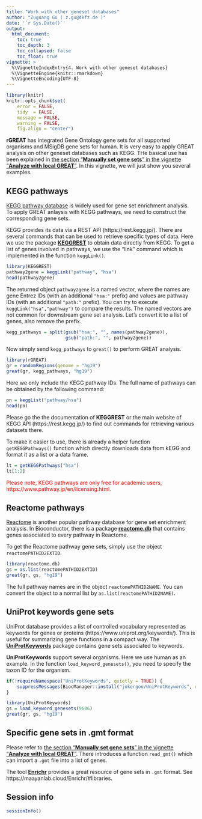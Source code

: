 ```yaml
---
title: "Work with other geneset databases"
author: "Zuguang Gu ( z.gu@dkfz.de )"
date: '`r Sys.Date()`'
output:
  html_document:
    toc: true
    toc_depth: 3
    toc_collapsed: false
    toc_float: true
vignette: >
  %\VignetteIndexEntry{4. Work with other geneset databases}
  %\VignetteEngine{knitr::rmarkdown}
  %\VignetteEncoding{UTF-8}
---
```


```r
library(knitr)
knitr::opts_chunk$set(
    error = FALSE,
    tidy  = FALSE,
    message = FALSE,
    warning = FALSE,
    fig.align = "center")
```


**rGREAT** has integrated Gene Ontology gene sets for all supported organisms and MSigDB gene sets for human. 
It is very easy to apply GREAT analysis on other geneset databases such as KEGG. THe basical use has been
explained in [the section "**Manually set gene sets**" in the vignette "**Analyze with local GREAT**"](local-GREAT.html#manually-set-gene-sets).
In this vignette, we will just show you several examples.


## KEGG pathways

[KEGG pathway database](https://www.genome.jp/kegg/pathway.html) is widely used for gene set enrichment analysis. To apply
GREAT anlaysis with KEGG pathways, we need to construct the corresponding gene sets.

KEGG provides its data via a REST API (https://rest.kegg.jp/). There are several commands that can be used to retrieve specific types of data.
Here we use the package [**KEGGREST**](https://bioconductor.org/packages/KEGGREST/) to obtain data directly from KEGG.
To get a list of genes involved in pathways, we use the "link" command which is implemented in the function `keggLink()`. 

```r
library(KEGGREST)
pathway2gene = keggLink("pathway", "hsa")
head(pathway2gene)
```

The returned object `pathway2gene` is a named vector, where the names are gene
Entrez IDs (with an additional `"hsa:"` prefix) and values are pathway IDs
(with an additional `"path:"` prefix). You can try to execute `keggLink("hsa","pathway")` 
to compare the results. The named vectors are not common for
downstream gene set analysis. Let's convert it to a list of genes, also remove the prefix.


```r
kegg_pathways = split(gsub("hsa:", "", names(pathway2gene)),
	                  gsub("path:", "", pathway2gene))
```

Now simply send `kegg_pathways` to `great()` to perform GREAT analysis.

```r
library(rGREAT)
gr = randomRegions(genome = "hg19")
great(gr, kegg_pathways, "hg19")
```

Here we only include the KEGG pathway IDs. The full name of pathways can be obtained by the following command:

```r
pn = keggList("pathway/hsa")
head(pn)
```

Please go the the documentation of **KEGGREST** or the main website of KEGG API (https://rest.kegg.jp/) to find out
commands for retrieving various datasets there.

To make it easier to use, there is already a helper function `getKEGGPathways()` function which 
directly downloads data from kEGG and format it as a list or a data frame.

```r
lt = getKEGGPathways("hsa")
lt[1:2]
```

<p style="color:red;">Please note, KEGG pathways are only free for academic users, https://www.pathway.jp/en/licensing.html.</p>


## Reactome pathways

[Reactome](https://reactome.org/) is another popular pathway database for gene set enrichment analysis. 
In Bioconductor, there is a package [**reactome.db**](https://bioconductor.org/packages/reactome.db/) that
contains genes associated to every pathway in Reactome.

To get the Reactome pathway gene sets, simply use the object `reactomePATHID2EXTID`.

```r
library(reactome.db)
gs = as.list(reactomePATHID2EXTID)
great(gr, gs, "hg19")
```

The full pathway names are in the object `reactomePATHID2NAME`. You can convert the object to a normal list by `as.list(reactomePATHID2NAME)`.

## UniProt keywords gene sets

UniProt database provides a list of controlled vocabulary represented as keywords for genes or proteins (https://www.uniprot.org/keywords/). 
This is useful for summarizing gene functions in a compact way. The [**UniProtKeywords**](https://bioconductor.org/packages/UniProtKeywords/) package contains
gene sets associated to keywords.

**UniProtKeywords** support several organisms. Here we use human as an example.
In the function `load_keyword_genesets()`, you need to specify the taxon ID for the organism.


```r
if(!requireNamespace("UniProtKeywords", quietly = TRUE)) {
    suppressMessages(BiocManager::install("jokergoo/UniProtKeywords", update = FALSE))
}
```

```r
library(UniProtKeywords)
gs = load_keyword_genesets(9606)
great(gr, gs, "hg19")
```


## Specific gene sets in .gmt format

Please refer to [the section "**Manually set gene sets**" in the vignette "**Analyze with local GREAT**"](local-GREAT.html#manually-set-gene-sets). 
There introduces a function `read_gmt()` which can import a `.gmt` file into a list of genes.

The tool [**Enrichr**](https://maayanlab.cloud/Enrichr/) provides a great resource of gene sets in `.gmt` format. See https://maayanlab.cloud/Enrichr/#libraries.


## Session info

```r
sessionInfo()
```
